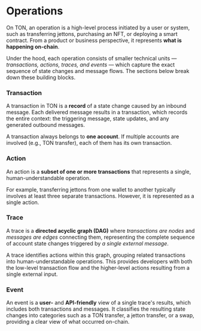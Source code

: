 # Operations

On TON, an operation is a high-level process initiated by a user or system, such as transferring jettons, purchasing an NFT, or deploying a smart contract. From a product or business perspective, it represents **what is happening on-chain**.

Under the hood, each operation consists of smaller technical units — _transactions, actions, traces, and events_ — which capture the exact sequence of state changes and message flows. The sections below break down these building blocks.

### Transaction

A transaction in TON is a **record** of a state change caused by an inbound message. Each delivered message results in a transaction, which records the entire context: the triggering message, state updates, and any generated outbound messages.

A transaction always belongs to **one account**. If multiple accounts are involved (e.g., TON transfer), each of them has its own transaction.

### Action

An action is a **subset of one or more transactions** that represents a single, human-understandable operation.

For example, transferring jettons from one wallet to another typically involves at least three separate transactions.
However, it is represented as a single action.

### Trace

A trace is a **directed acyclic graph (DAG)** where _transactions are nodes_ and _messages are edges_ connecting them, representing the complete sequence of account state changes triggered by _a single external message_.

A trace identifies actions within this graph, grouping related transactions into human-understandable operations. This provides developers with both the low-level transaction flow and the higher-level actions resulting from a single external input.

### Event

An event is a **user-** and **API-friendly** view of a single trace's results, which includes both transactions and messages. It classifies the resulting state changes into categories such as a TON transfer, a jetton transfer, or a swap, providing a clear view of what occurred on-chain.